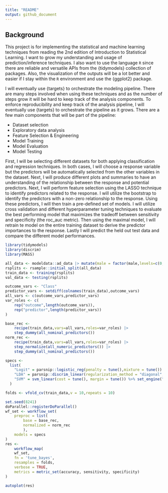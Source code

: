 ```yaml
---
title: "README"
output: github_document
---
```


## Background

This project is for implementing the statistical and machine learning techniques from reading the 2nd edition of Introduction to Statistical Learning. I want to grow my understanding and usage of prediction/inference techniques. I also want to use the language `R` since there are reliable and versatile APIs from the {tidymodels} collection of packages. Also, the visualization of the outputs will be a lot better and easier if I stay within the `R` environment and use the {ggplot2} package. 

I will eventually use {targets} to orchestrate the modeling pipeline. There are many steps involved when using these techniques and as the number of steps grow it will be hard to keep track of the analysis components. To enforce reproducibility and keep track of the analysis pipeline, I will eventually use {targets} to orchestrate the pipeline as it grows. There are a few main components that will be part of the pipeline:

- Dataset selection
- Exploratory data analysis
- Feature Selection & Engineering
- Model Training
- Model Evaluation
- Model Testing

First, I will be selecting different datasets for both applying classification and regression techniques. In both cases, I will choose a response variable but the predictors will be automatically selected from the other variables in the dataset. Next, I will produce different plots and summaries to have an understanding of the relationship between the response and potential predictors. Next, I will perform feature selection using the LASSO technique to identify predictors related to the response. I will utilize the bootstrap to identify the predictors with a non-zero relationship to the response. Using these predictors, I will then train a pre-defined set of models. I will utilize cross validation and different hyperparameter tuning techniques to evaluate the best performing model that maximizes the tradeoff between sensitivity and specificity (the roc_auc metric). Then using the maximal model, I will retrain te model on the entire training dataset to derive the predictor importances to the response. Lastly I will predict the held out test data and compare the different model performances. 

```r
library(tidymodels)
library(discrim)
library(MASS)
```

```r

all_data <- modeldata::ad_data |> mutate(male = factor(male,levels=c(0,1)))
rsplits <- rsample::initial_split(all_data)
train_data <- training(rsplits)
val_data <- testing(rsplits)

outcome_vars <- "Class"
predictor_vars <- setdiff(colnames(train_data),outcome_vars)
all_vars <- c(outcome_vars,predictor_vars)
var_roles <- c(
    rep("outcome",length(outcome_vars)),
    rep("predictor",length(predictor_vars))
)

base_rec <- 
    recipe(train_data,vars=all_vars,roles=var_roles) |> 
    step_dummy(all_nominal_predictors())
norm_rec <- 
    recipe(train_data,vars=all_vars,roles=var_roles) |> 
    step_normalize(all_numeric_predictors()) |> 
    step_dummy(all_nominal_predictors())

specs <- 
  list(
    "Logit" = parsnip::logistic_reg(penalty = tune(),mixture = tune()) |> parsnip::set_engine("glmnet"),
    "LDA" = parsnip::discrim_linear(regularization_method = "diagonal",penalty = 1) |> set_engine("MASS"),
    "SVM" = svm_linear(cost = tune(), margin = tune()) %>% set_engine("kernlab") %>% set_mode("classification")
  )

folds <- vfold_cv(train_data,v = 10,repeats = 10)

set.seed(8241)
doParallel::registerDoParallel()
wf_set <- workflow_set(
    preproc = list(
        base = base_rec,
        normalized = norm_rec
        ),
    models = specs
)
res <- 
    workflow_map(
    wf_set,
    fn = 'tune_bayes',
    resamples = folds,
    verbose = TRUE,
    metrics = metric_set(accuracy, sensitivity, specificity)
)

```


```r
autoplot(res)
```
